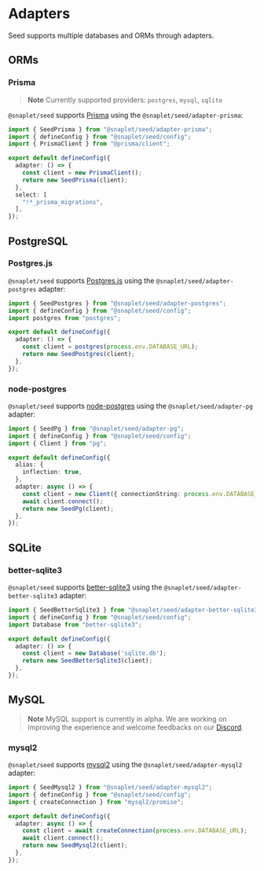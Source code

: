 # Adapters

Seed supports multiple databases and ORMs through adapters.

## ORMs

### Prisma

> **Note** Currently supported providers: `postgres`, `mysql`, `sqlite`

`@snaplet/seed` supports [Prisma](https://www.prisma.io/orm) using the `@snaplet/seed/adapter-prisma`:

```ts seed.config.ts
import { SeedPrisma } from "@snaplet/seed/adapter-prisma";
import { defineConfig } from "@snaplet/seed/config";
import { PrismaClient } from "@prisma/client";

export default defineConfig({
  adapter: () => {
    const client = new PrismaClient();
    return new SeedPrisma(client);
  },
  select: [
    "!*_prisma_migrations",
  ],
});
```

## PostgreSQL

### Postgres.js

`@snaplet/seed` supports [Postgres.js](https://github.com/porsager/postgres) using the `@snaplet/seed/adapter-postgres` adapter:

```ts seed.config.ts
import { SeedPostgres } from "@snaplet/seed/adapter-postgres";
import { defineConfig } from "@snaplet/seed/config";
import postgres from "postgres";

export default defineConfig({
  adapter: () => {
    const client = postgres(process.env.DATABASE_URL);
    return new SeedPostgres(client);
  },
});
```

### node-postgres

`@snaplet/seed` supports [node-postgres](https://node-postgres.com/) using the `@snaplet/seed/adapter-pg` adapter:

```ts seed.config.ts
import { SeedPg } from "@snaplet/seed/adapter-pg";
import { defineConfig } from "@snaplet/seed/config";
import { Client } from "pg";

export default defineConfig({
  alias: {
    inflection: true,
  },
  adapter: async () => {
    const client = new Client({ connectionString: process.env.DATABASE_URL  });
    await client.connect();
    return new SeedPg(client);
  },
});
```

## SQLite

### better-sqlite3

`@snaplet/seed` supports [better-sqlite3](https://github.com/WiseLibs/better-sqlite3) using the `@snaplet/seed/adapter-better-sqlite3` adapter:

```ts seed.config.ts
import { SeedBetterSqlite3 } from "@snaplet/seed/adapter-better-sqlite3";
import { defineConfig } from "@snaplet/seed/config";
import Database from "better-sqlite3";

export default defineConfig({
  adapter: () => {
    const client = new Database('sqlite.db');
    return new SeedBetterSqlite3(client);
  },
});
```

## MySQL

> **Note** MySQL support is currently in alpha. We are working on improving the experience and welcome feedbacks on our [Discord](https://app.snaplet.dev/chat).

### mysql2

`@snaplet/seed` supports [mysql2](https://github.com/sidorares/node-mysql2) using the `@snaplet/seed/adapter-mysql2` adapter:

```ts seed.config.ts
import { SeedMysql2 } from "@snaplet/seed/adapter-mysql2";
import { defineConfig } from "@snaplet/seed/config";
import { createConnection } from "mysql2/promise";

export default defineConfig({
  adapter: async () => {
    const client = await createConnection(process.env.DATABASE_URL);
    await client.connect();
    return new SeedMysql2(client);
  },
});
```